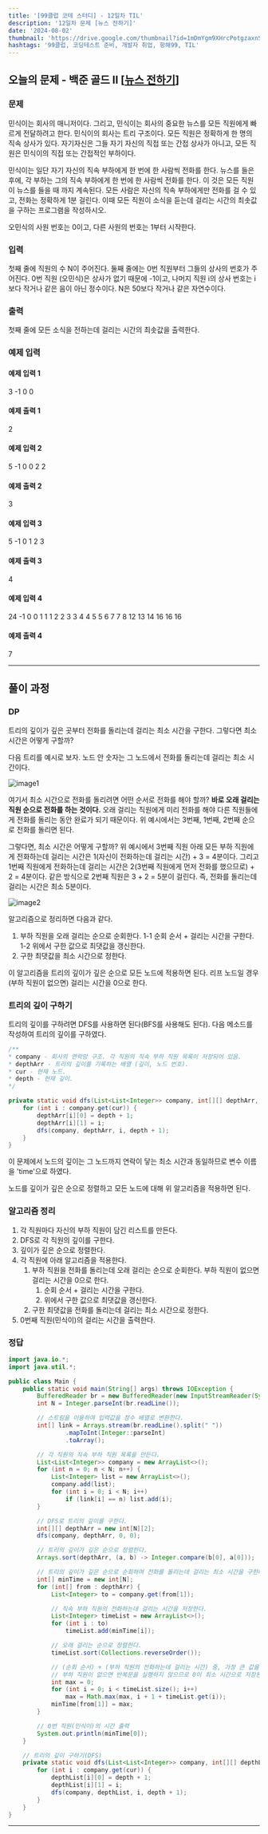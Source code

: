 ```yaml
---
title: '[99클럽 코테 스터디] - 12일차 TIL'
description: '12일차 문제 [뉴스 전하기]'
date: '2024-08-02'
thumbnail: 'https://drive.google.com/thumbnail?id=1mDmYgm9XHrcPotgzaxnSPRSrteq3nNHv&sz=w1000'
hashtags: '99클럽, 코딩테스트 준비, 개발자 취업, 항해99, TIL'
---
```


## 오늘의 문제 - 백준 골드 II [<a href="https://www.acmicpc.net/problem/1135" target="_blank" className="a-mdx">뉴스 전하기</a>]

### 문제

민식이는 회사의 매니저이다. 그리고, 민식이는 회사의 중요한 뉴스를 모든 직원에게 빠르게 전달하려고 한다. 민식이의 회사는 트리 구조이다. 모든 직원은 정확하게 한 명의 직속 상사가 있다. 자기자신은 그들 자기 자신의 직접 또는 간접 상사가 아니고, 모든 직원은 민식이의 직접 또는 간접적인 부하이다.

민식이는 일단 자기 자신의 직속 부하에게 한 번에 한 사람씩 전화를 한다. 뉴스를 들은 후에, 각 부하는 그의 직속 부하에게 한 번에 한 사람씩 전화를 한다. 이 것은 모든 직원이 뉴스를 들을 때 까지 계속된다. 모든 사람은 자신의 직속 부하에게만 전화를 걸 수 있고, 전화는 정확하게 1분 걸린다. 이때 모든 직원이 소식을 듣는데 걸리는 시간의 최솟값을 구하는 프로그램을 작성하시오.

오민식의 사원 번호는 0이고, 다른 사원의 번호는 1부터 시작한다.

### 입력

첫째 줄에 직원의 수 N이 주어진다. 둘째 줄에는 0번 직원부터 그들의 상사의 번호가 주어진다. 0번 직원 (오민식)은 상사가 없기 때문에 -1이고, 나머지 직원 i의 상사 번호는 i보다 작거나 같은 음이 아닌 정수이다. N은 50보다 작거나 같은 자연수이다.

### 출력

첫째 줄에 모든 소식을 전하는데 걸리는 시간의 최솟값을 출력한다.

### 예제 입력

#### 예제 입력 1

3
-1 0 0

#### 예제 출력 1

2

#### 예제 입력 2

5
-1 0 0 2 2

#### 예제 출력 2

3

#### 예제 입력 3

5
-1 0 1 2 3

#### 예제 출력 3

4

#### 예제 입력 4

24
-1 0 0 1 1 1 2 2 3 3 4 4 5 5 6 7 7 8 12 13 14 16 16 16

#### 예제 출력 4

7

---

## 풀이 과정

### DP

트리의 깊이가 깊은 곳부터 전화를 돌리는데 걸리는 최소 시간을 구한다. 그렇다면 최소 시간은 어떻게 구할까?

다음 트리를 예시로 보자. 노드 안 숫자는 그 노드에서 전화를 돌리는데 걸리는 최소 시간이다.

![image1](https://drive.google.com/thumbnail?id=15nUp8Is-qpHHg8keR9GBI6vTw-MBzdpV&sz=w1000)

여기서 최소 시간으로 전화를 돌리려면 어떤 순서로 전화를 해야 할까? **바로 오래 걸리는 직원 순으로 전화를 하는 것이다.** 오래 걸리는 직원에게 미리 전화를 해야 다른 직원들에게 전화를 돌리는 동안 완료가 되기 때문이다. 위 예시에서는 3번째, 1번째, 2번째 순으로 전화를 돌리면 된다.

그렇다면, 최소 시간은 어떻게 구할까? 위 예시에서 3번째 직원 아래 모든 부하 직원에게 전화하는데 걸리는 시간은 1(자신이 전화하는데 걸리는 시간) + 3 = 4분이다. 그리고 1번째 직원에게 전화하는데 걸리는 시간은 2(3번째 직원에게 먼저 전화를 했으므로) + 2 = 4분이다. 같은 방식으로 2번째 직원은 3 + 2 = 5분이 걸린다. 즉, 전화를 돌리는데 걸리는 시간은 최소 5분이다.

![image2](https://drive.google.com/thumbnail?id=1cSeQ8WEVBjXWRQ8Y9V9ALiCgno507GVF&sz=w1000)

알고리즘으로 정리하면 다음과 같다.

1. 부하 직원을 오래 걸리는 순으로 순회한다.
    1-1 순회 순서 + 걸리는 시간을 구한다.
    1-2 위에서 구한 값으로 최댓값을 갱신한다.
2. 구한 최댓값을 최소 시간으로 정한다.

이 알고리즘을 트리의 깊이가 깊은 순으로 모든 노드에 적용하면 된다. 리프 노드일 경우(부하 직원이 없으면) 걸리는 시간을 0으로 한다.

### 트리의 깊이 구하기

트리의 깊이를 구하려면 DFS를 사용하면 된다(BFS를 사용해도 된다). 다음 메소드를 작성하여 트리의 깊이를 구하였다.

```java
/**
* company - 회사의 연락망 구조. 각 직원의 직속 부하 직원 목록이 저장되어 있음.
* depthArr - 트리의 깊이를 기록하는 배열 (깊이, 노드 번호).
* cur - 현재 노드.
* depth - 현재 깊이.
*/

private static void dfs(List<List<Integer>> company, int[][] depthArr, int cur, int depth) {
    for (int i : company.get(cur)) {
        depthArr[i][0] = depth + 1;
        depthArr[i][1] = i;
        dfs(company, depthArr, i, depth + 1);
    }
}
```

이 문제에서 노드의 깊이는 그 노드까지 연락이 닿는 최소 시간과 동일하므로 변수 이름을 'time'으로 하였다.

노드를 깊이가 깊은 순으로 정렬하고 모든 노드에 대해 위 알고리즘을 적용하면 된다.

### 알고리즘 정리

1. 각 직원마다 자신의 부하 직원이 담긴 리스트를 만든다.
2. DFS로 각 직원의 깊이를 구한다.
3. 깊이가 깊은 순으로 정렬한다.
4. 각 직원에 아래 알고리즘을 적용한다.
    1. 부하 직원을 전화를 돌리는데 오래 걸리는 순으로 순회한다. 부하 직원이 없으면 걸리는 시간을 0으로 한다.
        1. 순회 순서 + 걸리는 시간을 구한다.
        2. 위에서 구한 값으로 최댓값을 갱신한다.
    2. 구한 최댓값을 전화를 돌리는데 걸리는 최소 시간으로 정한다.
5. 0번째 직원(민식이)의 걸리는 시간을 출력한다.

### 정답

```java
import java.io.*;
import java.util.*;

public class Main {
    public static void main(String[] args) throws IOException {
        BufferedReader br = new BufferedReader(new InputStreamReader(System.in));
        int N = Integer.parseInt(br.readLine());

        // 스트림을 이용하여 입력값을 정수 배열로 변환한다.
        int[] link = Arrays.stream(br.readLine().split(" "))
                .mapToInt(Integer::parseInt)
                .toArray();

        // 각 직원의 직속 부하 직원 목록을 만든다.
        List<List<Integer>> company = new ArrayList<>();
        for (int n = 0; n < N; n++) {
            List<Integer> list = new ArrayList<>();
            company.add(list);
            for (int i = 0; i < N; i++)
                if (link[i] == n) list.add(i);
        }

        // DFS로 트리의 깊이를 구한다.
        int[][] depthArr = new int[N][2];
        dfs(company, depthArr, 0, 0);

        // 트리의 깊이가 깊은 순으로 정렬한다.
        Arrays.sort(depthArr, (a, b) -> Integer.compare(b[0], a[0]));

        // 트리의 깊이가 깊은 순으로 순회하며 전화를 돌리는데 걸리는 최소 시간을 구한다(DP).
        int[] minTime = new int[N];
        for (int[] from : depthArr) {
            List<Integer> to = company.get(from[1]);

            // 직속 부하 직원의 전화하는데 걸리는 시간을 저장한다.
            List<Integer> timeList = new ArrayList<>();
            for (int i : to)
                timeList.add(minTime[i]);

            // 오래 걸리는 순으로 정렬한다.
            timeList.sort(Collections.reverseOrder());

            // (순회 순서) + (부하 직원의 전화하는데 걸리는 시간) 중, 가장 큰 값을 구한다.
            // 부하 직원이 없으면 반복문을 실행하지 않으므로 0이 최소 시간으로 저장된다.
            int max = 0;
            for (int i = 0; i < timeList.size(); i++)
                max = Math.max(max, i + 1 + timeList.get(i));
            minTime[from[1]] = max;
        }

        // 0번 직원(민식이)의 시간 출력
        System.out.println(minTime[0]);
    }

    // 트리의 깊이 구하기(DFS)
    private static void dfs(List<List<Integer>> company, int[][] depthList, int cur, int depth) {
        for (int i : company.get(cur)) {
            depthList[i][0] = depth + 1;
            depthList[i][1] = i;
            dfs(company, depthList, i, depth + 1);
        }
    }
}

```

---